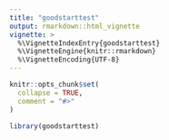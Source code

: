 ```yaml
---
title: "goodstarttest"
output: rmarkdown::html_vignette
vignette: >
  %\VignetteIndexEntry{goodstarttest}
  %\VignetteEngine{knitr::rmarkdown}
  %\VignetteEncoding{UTF-8}
---
```


```r
knitr::opts_chunk$set(
  collapse = TRUE,
  comment = "#>"
)
```

```r
library(goodstarttest)
```
